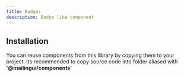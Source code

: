 ```yaml
---
title: Badges
description: Badge like component
---
```


<InstallationDemo demoData={demoData} />

## Installation

You can reuse components from this library by copying them to your project.
Its recommended to copy source code into folder aliased with **'@mailingui/components'**

<InstallationSource componentsSource={componentsSource} />
